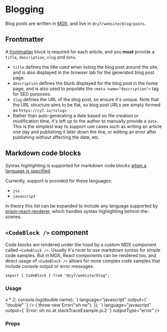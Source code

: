 
<Meta title="Guides / Blogging" />

# Blogging

Blog posts are written in [MDX](https://www.gatsbyjs.com/docs/how-to/routing/mdx/), and live in `@cy7/website/blog/posts`.

## Frontmatter

A [frontmatter](https://www.gatsbyjs.com/docs/how-to/routing/mdx/#using-frontmatter-in-mdx) block is required for each article, and you **must** provide a `title`, `description`, `slug` and `date`.

- `title` defines the title used when listing the blog post around the site, and is also displayed in the browser tab for the generated blog post page.
- `description` defines the blurb displayed for the blog post in the home page, and is also used to populate the `<meta name="description">` tag for SEO purposes.
- `slug` defines the URL of the blog post, so ensure it's unique. Note that the URL structure aims to be flat, so blog post URLs are simply formed as `https://cy7.io/<slug>`.
- Rather than auto-generating a date based on file creation or modification time, it's left up to the author to manually provide a `date`. This is the simplest way to support use cases such as writing an article one day and publishing it later down the line, or editing an error after publishing without affecting the date, etc.

## Markdown code blocks

Syntax highlighting is supported for markdown code blocks [when a language is specified](https://www.markdownguide.org/extended-syntax/#syntax-highlighting).

Currently, support is provided for these languages:

- `jsx`
- `javascript`

In theory this list can be expanded to include any language supported by [prism-react-renderer](https://github.com/FormidableLabs/prism-react-renderer), which handles syntax highlighting behind-the-scenes.

## `<CodeBlock />` component

Code blocks are rendered under the hood by a custom MDX component called `<CodeBlock />`. Usually it's nicer to use markdown syntax for simple code samples. But in MDX, React components can be rendered too, and direct usage of `<CodeBlock />` allows for more complex code samples that include console output or error messages.

```tsx
import { CodeBlock } from "@cy7/website/blog";
```

### Usage

<Canvas withSource="open">
  <Story name="Code block with console output">
    <CodeBlock
      code={`
        // A named arrow function.
        // The variable name "double" is used as the function name.
        let double = x => x * 2;
        console.log(double.name);
      `}
      language="javascript"
      output={`
        "double"
      `}
    />
  </Story>
</Canvas>

<Canvas withSource="open">
  <Story name="Code block with error output">
    <CodeBlock
      code={`
        setTimeout(() => {
          throw new Error("oh no");
        });
      `}
      language="javascript"
      output={`
        Error: oh no
            at stackTraceExample.js:2
      `}
      outputType="error"
    />
  </Story>
</Canvas>

### Props

<ArgsTable of={CodeBlock} />
